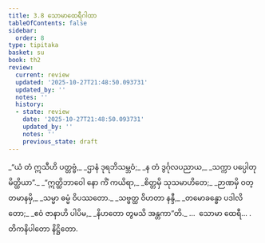 ```yaml
---
title: 3.8 သောမာထေရီဂါထာ
tableOfContents: false
sidebar:
  order: 8
type: tipitaka
basket: su
book: th2
review:
  current: review
  updated: '2025-10-27T21:48:50.093731'
  updated_by: ''
  notes: ''
  history:
  - state: review
    date: '2025-10-27T21:48:50.093731'
    updated_by: ''
    notes: ''
    previous_state: draft
---
```



<ReviewStatus review={frontmatter.review} showDetails={true} />

<HypothesisAnnotation frontmatter={frontmatter} />

<DynamicBreadcrumb />

<Division number="60" book="th2" e="ch" v="19" p="386">

<Paragraph number="98" type="verses" book="th2">
_“ယံ တံ ဣသီဟိ ပတ္တဗ္ဗံ,_  
_ဌာနံ ဒုရဘိသမ္ဘဝံ;_  
_န တံ ဒွင်္ဂုလပညာယ,_  
_သက္ကာ ပပ္ပေါတုမိတ္ထိယာ”._  

</Paragraph>

</Division>
<Division number="61" book="th2" e="ch" v="19" p="386">

<Paragraph number="99" type="verses" book="th2">
_“ဣတ္ထိဘာဝေါ နော ကိံ ကယိရာ,_  
_စိတ္တမှိ သုသမာဟိတေ;_  
_ဉာဏမှိ ဝတ္တမာနမှိ,_  
_သမ္မာ ဓမ္မံ ဝိပဿတော._  

</Paragraph>

</Division>
<Division number="62" book="th2" e="ch" v="19" p="386">

<Paragraph number="100" type="verses" book="th2">
_သဗ္ဗတ္ထ ဝိဟတာ နန္ဒီ,_  
_တမောခန္ဓော ပဒါလိတော;_  
_ဧဝံ ဇာနာဟိ ပါပိမ,_  
_နိဟတော တွမသိ အန္တကာ”တိ._  


</Paragraph>
</Division>

<Paragraph number="101" type="center" book="th2">
…  သောမာ ထေရီ… .



</Paragraph>

<Paragraph number="102" type="center" book="th2">
တိကနိပါတော နိဋ္ဌိတော.
</Paragraph>